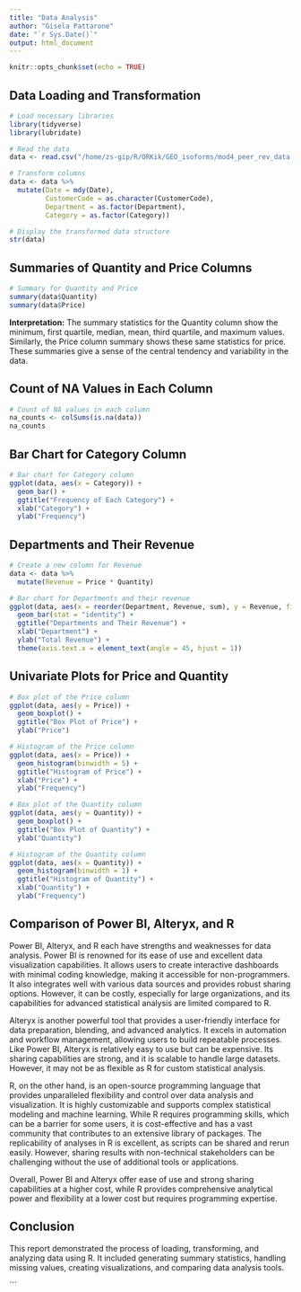 ```yaml
---
title: "Data Analysis"
author: "Gisela Pattarone"
date: "`r Sys.Date()`"
output: html_document
---
```


```r
knitr::opts_chunk$set(echo = TRUE)
```

## Data Loading and Transformation

```r
# Load necessary libraries
library(tidyverse)
library(lubridate)

# Read the data
data <- read.csv("/home/zs-gip/R/ORKik/GEO_isoforms/mod4_peer_rev_data.csv")

# Transform columns
data <- data %>%
  mutate(Date = mdy(Date),
         CustomerCode = as.character(CustomerCode),
         Department = as.factor(Department),
         Category = as.factor(Category))

# Display the transformed data structure
str(data)
```

## Summaries of Quantity and Price Columns

```r
# Summary for Quantity and Price
summary(data$Quantity)
summary(data$Price)
```

**Interpretation:** The summary statistics for the Quantity column show the minimum, first quartile, median, mean, third quartile, and maximum values. Similarly, the Price column summary shows these same statistics for price. These summaries give a sense of the central tendency and variability in the data.

## Count of NA Values in Each Column

```r
# Count of NA values in each column
na_counts <- colSums(is.na(data))
na_counts
```

## Bar Chart for Category Column

```r
# Bar chart for Category column
ggplot(data, aes(x = Category)) +
  geom_bar() +
  ggtitle("Frequency of Each Category") +
  xlab("Category") +
  ylab("Frequency")
```

## Departments and Their Revenue

```r
# Create a new column for Revenue
data <- data %>%
  mutate(Revenue = Price * Quantity)

# Bar chart for Departments and their revenue
ggplot(data, aes(x = reorder(Department, Revenue, sum), y = Revenue, fill = Department)) +
  geom_bar(stat = "identity") +
  ggtitle("Departments and Their Revenue") +
  xlab("Department") +
  ylab("Total Revenue") +
  theme(axis.text.x = element_text(angle = 45, hjust = 1))
```

## Univariate Plots for Price and Quantity

```r
# Box plot of the Price column
ggplot(data, aes(y = Price)) +
  geom_boxplot() +
  ggtitle("Box Plot of Price") +
  ylab("Price")

# Histogram of the Price column
ggplot(data, aes(x = Price)) +
  geom_histogram(binwidth = 5) +
  ggtitle("Histogram of Price") +
  xlab("Price") +
  ylab("Frequency")

# Box plot of the Quantity column
ggplot(data, aes(y = Quantity)) +
  geom_boxplot() +
  ggtitle("Box Plot of Quantity") +
  ylab("Quantity")

# Histogram of the Quantity column
ggplot(data, aes(x = Quantity)) +
  geom_histogram(binwidth = 1) +
  ggtitle("Histogram of Quantity") +
  xlab("Quantity") +
  ylab("Frequency")
```

## Comparison of Power BI, Alteryx, and R

Power BI, Alteryx, and R each have strengths and weaknesses for data analysis. Power BI is renowned for its ease of use and excellent data visualization capabilities. It allows users to create interactive dashboards with minimal coding knowledge, making it accessible for non-programmers. It also integrates well with various data sources and provides robust sharing options. However, it can be costly, especially for large organizations, and its capabilities for advanced statistical analysis are limited compared to R.

Alteryx is another powerful tool that provides a user-friendly interface for data preparation, blending, and advanced analytics. It excels in automation and workflow management, allowing users to build repeatable processes. Like Power BI, Alteryx is relatively easy to use but can be expensive. Its sharing capabilities are strong, and it is scalable to handle large datasets. However, it may not be as flexible as R for custom statistical analysis.

R, on the other hand, is an open-source programming language that provides unparalleled flexibility and control over data analysis and visualization. It is highly customizable and supports complex statistical modeling and machine learning. While R requires programming skills, which can be a barrier for some users, it is cost-effective and has a vast community that contributes to an extensive library of packages. The replicability of analyses in R is excellent, as scripts can be shared and rerun easily. However, sharing results with non-technical stakeholders can be challenging without the use of additional tools or applications.

Overall, Power BI and Alteryx offer ease of use and strong sharing capabilities at a higher cost, while R provides comprehensive analytical power and flexibility at a lower cost but requires programming expertise.

## Conclusion

This report demonstrated the process of loading, transforming, and analyzing data using R. It included generating summary statistics, handling missing values, creating visualizations, and comparing data analysis tools.

```
